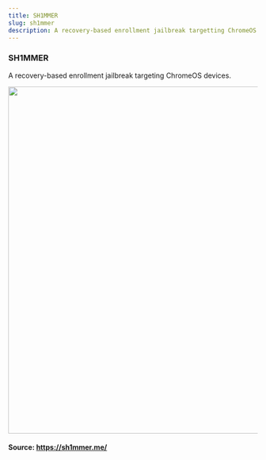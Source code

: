 ```yaml
---
title: SH1MMER
slug: sh1mmer
description: A recovery-based enrollment jailbreak targetting ChromeOS devices.
---
```


### SH1MMER
A recovery-based enrollment jailbreak targeting ChromeOS devices.

<img width="700px" src="https://sh1mmer.me/assets/utils-select01.png"></img>

#### Source: https://sh1mmer.me/
